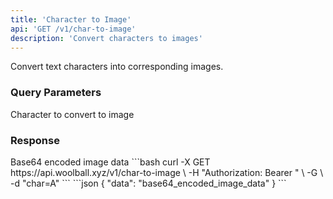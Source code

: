 ```yaml
---
title: 'Character to Image'
api: 'GET /v1/char-to-image'
description: 'Convert characters to images'
---
```


Convert text characters into corresponding images.

### Query Parameters

<ParamField query="char" type="string" required>
  Character to convert to image
</ParamField>

### Response

<ResponseField name="data" type="string">
  Base64 encoded image data
</ResponseField>

<RequestExample>
```bash
curl -X GET https://api.woolball.xyz/v1/char-to-image \
  -H "Authorization: Bearer <YOUR_API_KEY>" \
  -G \
  -d "char=A"
```
</RequestExample>

<ResponseExample>
```json
{
  "data": "base64_encoded_image_data"
}
```
</ResponseExample>
